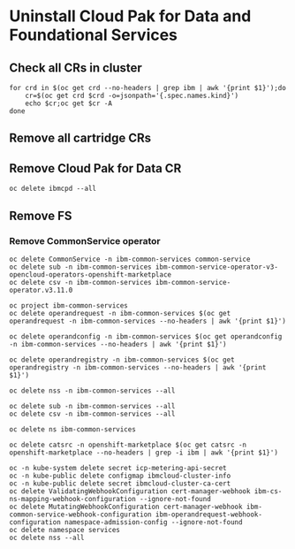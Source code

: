 # Uninstall Cloud Pak for Data and Foundational Services

## Check all CRs in cluster
```
for crd in $(oc get crd --no-headers | grep ibm | awk '{print $1}');do 
    cr=$(oc get crd $crd -o=jsonpath='{.spec.names.kind}')
    echo $cr;oc get $cr -A
done
```

## Remove all cartridge CRs

## Remove Cloud Pak for Data CR
```
oc delete ibmcpd --all
```

## Remove FS

### Remove CommonService operator
```
oc delete CommonService -n ibm-common-services common-service
oc delete sub -n ibm-common-services ibm-common-service-operator-v3-opencloud-operators-openshift-marketplace
oc delete csv -n ibm-common-services ibm-common-service-operator.v3.11.0

oc project ibm-common-services
oc delete operandrequest -n ibm-common-services $(oc get operandrequest -n ibm-common-services --no-headers | awk '{print $1}')

oc delete operandconfig -n ibm-common-services $(oc get operandconfig -n ibm-common-services --no-headers | awk '{print $1}')

oc delete operandregistry -n ibm-common-services $(oc get operandregistry -n ibm-common-services --no-headers | awk '{print $1}')

oc delete nss -n ibm-common-services --all

oc delete sub -n ibm-common-services --all
oc delete csv -n ibm-common-services --all

oc delete ns ibm-common-services

oc delete catsrc -n openshift-marketplace $(oc get catsrc -n openshift-marketplace --no-headers | grep -i ibm | awk '{print $1}')

oc -n kube-system delete secret icp-metering-api-secret 
oc -n kube-public delete configmap ibmcloud-cluster-info
oc -n kube-public delete secret ibmcloud-cluster-ca-cert
oc delete ValidatingWebhookConfiguration cert-manager-webhook ibm-cs-ns-mapping-webhook-configuration --ignore-not-found
oc delete MutatingWebhookConfiguration cert-manager-webhook ibm-common-service-webhook-configuration ibm-operandrequest-webhook-configuration namespace-admission-config --ignore-not-found
oc delete namespace services
oc delete nss --all
```
